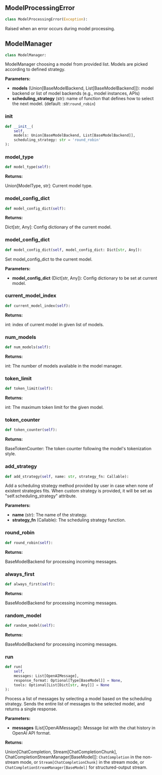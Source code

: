 <a id="camel.models.model_manager"></a>

<a id="camel.models.model_manager.ModelProcessingError"></a>

## ModelProcessingError

```python
class ModelProcessingError(Exception):
```

Raised when an error occurs during model processing.

<a id="camel.models.model_manager.ModelManager"></a>

## ModelManager

```python
class ModelManager:
```

ModelManager choosing a model from provided list.
Models are picked according to defined strategy.

**Parameters:**

- **models** (Union[BaseModelBackend, List[BaseModelBackend]]): model backend or list of model backends (e.g., model instances, APIs)
- **scheduling_strategy** (str): name of function that defines how to select the next model. (default: :str:`round_robin`)

<a id="camel.models.model_manager.ModelManager.__init__"></a>

### __init__

```python
def __init__(
    self,
    models: Union[BaseModelBackend, List[BaseModelBackend]],
    scheduling_strategy: str = 'round_robin'
):
```

<a id="camel.models.model_manager.ModelManager.model_type"></a>

### model_type

```python
def model_type(self):
```

**Returns:**

  Union[ModelType, str]: Current model type.

<a id="camel.models.model_manager.ModelManager.model_config_dict"></a>

### model_config_dict

```python
def model_config_dict(self):
```

**Returns:**

  Dict[str, Any]: Config dictionary of the current model.

<a id="camel.models.model_manager.ModelManager.model_config_dict"></a>

### model_config_dict

```python
def model_config_dict(self, model_config_dict: Dict[str, Any]):
```

Set model_config_dict to the current model.

**Parameters:**

- **model_config_dict** (Dict[str, Any]): Config dictionary to be set at current model.

<a id="camel.models.model_manager.ModelManager.current_model_index"></a>

### current_model_index

```python
def current_model_index(self):
```

**Returns:**

  int: index of current model in given list of models.

<a id="camel.models.model_manager.ModelManager.num_models"></a>

### num_models

```python
def num_models(self):
```

**Returns:**

  int: The number of models available in the model manager.

<a id="camel.models.model_manager.ModelManager.token_limit"></a>

### token_limit

```python
def token_limit(self):
```

**Returns:**

  int: The maximum token limit for the given model.

<a id="camel.models.model_manager.ModelManager.token_counter"></a>

### token_counter

```python
def token_counter(self):
```

**Returns:**

  BaseTokenCounter: The token counter following the model's
tokenization style.

<a id="camel.models.model_manager.ModelManager.add_strategy"></a>

### add_strategy

```python
def add_strategy(self, name: str, strategy_fn: Callable):
```

Add a scheduling strategy method provided by user in case when none
of existent strategies fits.
When custom strategy is provided, it will be set as
"self.scheduling_strategy" attribute.

**Parameters:**

- **name** (str): The name of the strategy.
- **strategy_fn** (Callable): The scheduling strategy function.

<a id="camel.models.model_manager.ModelManager.round_robin"></a>

### round_robin

```python
def round_robin(self):
```

**Returns:**

  BaseModelBackend for processing incoming messages.

<a id="camel.models.model_manager.ModelManager.always_first"></a>

### always_first

```python
def always_first(self):
```

**Returns:**

  BaseModelBackend for processing incoming messages.

<a id="camel.models.model_manager.ModelManager.random_model"></a>

### random_model

```python
def random_model(self):
```

**Returns:**

  BaseModelBackend for processing incoming messages.

<a id="camel.models.model_manager.ModelManager.run"></a>

### run

```python
def run(
    self,
    messages: List[OpenAIMessage],
    response_format: Optional[Type[BaseModel]] = None,
    tools: Optional[List[Dict[str, Any]]] = None
):
```

Process a list of messages by selecting a model based on
the scheduling strategy.
Sends the entire list of messages to the selected model,
and returns a single response.

**Parameters:**

- **messages** (List[OpenAIMessage]): Message list with the chat history in OpenAI API format.

**Returns:**

  Union[ChatCompletion, Stream[ChatCompletionChunk],
ChatCompletionStreamManager[BaseModel]]:
`ChatCompletion` in the non-stream mode, or
`Stream[ChatCompletionChunk]` in the stream mode, or
`ChatCompletionStreamManager[BaseModel]` for
structured-output stream.
